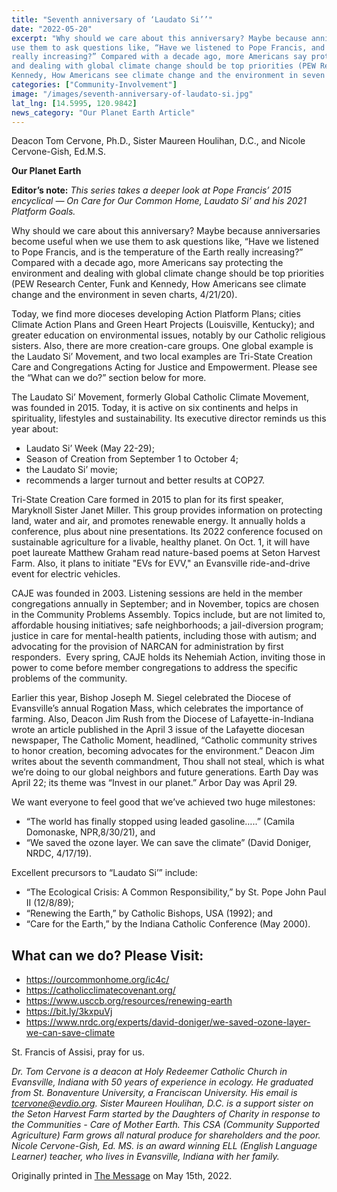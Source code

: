 ```yaml
---
title: "Seventh anniversary of ‘Laudato Si’’"
date: "2022-05-20"
excerpt: "Why should we care about this anniversary? Maybe because anniversaries become useful when we
use them to ask questions like, “Have we listened to Pope Francis, and is the temperature of the Earth
really increasing?” Compared with a decade ago, more Americans say protecting the environment
and dealing with global climate change should be top priorities (PEW Research Center, Funk and
Kennedy, How Americans see climate change and the environment in seven charts, 4/21/20)."
categories: ["Community-Involvement"]
image: "/images/seventh-anniversary-of-laudato-si.jpg"
lat_lng: [14.5995, 120.9842]
news_category: "Our Planet Earth Article"
---
```


Deacon Tom Cervone, Ph.D., Sister Maureen Houlihan, D.C., and Nicole Cervone-Gish, Ed.M.S.

**Our Planet Earth**

**Editor’s note:**
_This series takes a deeper look at Pope Francis’ 2015 encyclical ― On Care for Our Common
Home, Laudato Si’ and his 2021 Platform Goals._

Why should we care about this anniversary? Maybe because anniversaries become useful when we
use them to ask questions like, “Have we listened to Pope Francis, and is the temperature of the Earth
really increasing?” Compared with a decade ago, more Americans say protecting the environment
and dealing with global climate change should be top priorities (PEW Research Center, Funk and
Kennedy, How Americans see climate change and the environment in seven charts, 4/21/20).

Today, we find more dioceses developing Action Platform Plans; cities Climate Action Plans and
Green Heart Projects (Louisville, Kentucky); and greater education on environmental issues,
notably by our Catholic religious sisters. Also, there are more creation-care groups. One global
example is the Laudato Si’ Movement, and two local examples are Tri-State Creation Care and
Congregations Acting for Justice and Empowerment. Please see the “What can we do?” section
below for more.

The Laudato Si’ Movement, formerly Global Catholic Climate Movement, was founded in 2015.
Today, it is active on six continents and helps in spirituality, lifestyles and sustainability. Its
executive director reminds us this year about:

- Laudato Si’ Week (May 22-29);
- Season of Creation from September 1 to October 4;
- the Laudato Si’ movie;
- recommends a larger turnout and better results at COP27.

Tri-State Creation Care formed in 2015 to plan for its first speaker, Maryknoll Sister Janet
Miller. This group provides information on protecting land, water and air, and promotes
renewable energy. It annually holds a conference, plus about nine presentations. Its 2022
conference focused on sustainable agriculture for a livable, healthy planet. On Oct. 1, it will have
poet laureate Matthew Graham read nature-based poems at Seton Harvest Farm. Also, it plans to
initiate &quot;EVs for EVV,&quot; an Evansville ride-and-drive event for electric vehicles.

CAJE was founded in 2003. Listening sessions are held in the member congregations annually in
September; and in November, topics are chosen in the Community Problems Assembly. Topics
include, but are not limited to, affordable housing initiatives; safe neighborhoods; a jail-diversion
program; justice in care for mental-health patients, including those with autism; and advocating
for the provision of NARCAN for administration by first responders.  Every spring, CAJE holds
its Nehemiah Action, inviting those in power to come before member congregations to address
the specific problems of the community.

Earlier this year, Bishop Joseph M. Siegel celebrated the Diocese of Evansville’s annual
Rogation Mass, which celebrates the importance of farming. Also, Deacon Jim Rush from the
Diocese of Lafayette-in-Indiana wrote an article published in the April 3 issue of the Lafayette
diocesan newspaper, The Catholic Moment, headlined, “Catholic community strives to honor
creation, becoming advocates for the environment.” Deacon Jim writes about the seventh
commandment, Thou shall not steal, which is what we’re doing to our global neighbors and
future generations. Earth Day was April 22; its theme was “Invest in our planet.” Arbor Day was
April 29.

We want everyone to feel good that we’ve achieved two huge milestones:

- “The world has finally stopped using leaded gasoline…..” (Camila Domonaske, NPR,8/30/21), and
- “We saved the ozone layer. We can save the climate” (David Doniger, NRDC, 4/17/19).

Excellent precursors to “Laudato Si’” include:

- “The Ecological Crisis: A Common Responsibility,” by St. Pope John Paul II (12/8/89);
- “Renewing the Earth,” by Catholic Bishops, USA (1992); and
- “Care for the Earth,” by the Indiana Catholic Conference (May 2000).

## What can we do? Please Visit:

- https://ourcommonhome.org/ic4c/
- https://catholicclimatecovenant.org/
- https://www.usccb.org/resources/renewing-earth
- https://bit.ly/3kxpuVj
- https://www.nrdc.org/experts/david-doniger/we-saved-ozone-layer-we-can-save-climate

St. Francis of Assisi, pray for us.

_Dr. Tom Cervone is a deacon at Holy Redeemer Catholic Church in Evansville, Indiana with 50
years of experience in ecology. He graduated from St. Bonaventure University, a Franciscan
University. His email is tcervone@evdio.org. Sister Maureen Houlihan, D.C. is a support sister
on the Seton Harvest Farm started by the Daughters of Charity in response to the Communities -
Care of Mother Earth. This CSA (Community Supported Agriculture) Farm grows all natural
produce for shareholders and the poor. Nicole Cervone-Gish, Ed. MS. is an award winning ELL
(English Language Learner) teacher, who lives in Evansville, Indiana with her family._

Originally printed in [The Message](https://evdiomessage.org/) on May 15th, 2022.
